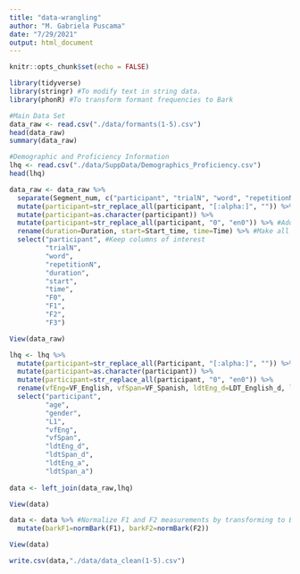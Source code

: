 ---
title: "data-wrangling"
author: "M. Gabriela Puscama"
date: "7/29/2021"
output: html_document
---

```{r setup, include=FALSE}
knitr::opts_chunk$set(echo = FALSE)
```

```{r Load Packages}

library(tidyverse)
library(stringr) #To modify text in string data.
library(phonR) #To transform formant frequencies to Bark

```

```{r Load Data Files}

#Main Data Set
data_raw <- read.csv("./data/formants(1-5).csv")
head(data_raw)
summary(data_raw)

#Demographic and Proficiency Information
lhq <- read.csv("./data/SuppData/Demographics_Proficiency.csv")
head(lhq)

```

```{r Format Columns}

data_raw <- data_raw %>%
  separate(Segment_num, c("participant", "trialN", "word", "repetitionN")) %>% #Separate segment column into participant, trial number, word, and repetition number
  mutate(participant=str_replace_all(participant, "[:alpha:]", "")) %>% #Eliminate participant letter code and keep number
  mutate(participant=as.character(participant)) %>%
  mutate(participant=str_replace_all(participant, "0", "en0")) %>% #Add L1 as part of the code
  rename(duration=Duration, start=Start_time, time=Time) %>% #Make all columns lower case
  select("participant", #Keep columns of interest
         "trialN",
         "word",
         "repetitionN",
         "duration",
         "start",
         "time",
         "F0",
         "F1",
         "F2",
         "F3")

View(data_raw)

```

```{r Update LHQ Codes and Add to Main Dataset}

lhq <- lhq %>% 
  mutate(participant=str_replace_all(Participant, "[:alpha:]", "")) %>% 
  mutate(participant=as.character(participant)) %>%
  mutate(participant=str_replace_all(participant, "0", "en0")) %>%
  rename(vfEng=VF_English, vfSpan=VF_Spanish, ldtEng_d=LDT_English_d, ldtSpan_d=LDT_Spanish_d, ldtEng_a=LDT_English_A, ldtSpan_a=LDT_Spanish_A)%>%
  select("participant",
         "age",
         "gender",
         "L1",
         "vfEng",
         "vfSpan",
         "ldtEng_d",
         "ldtSpan_d",
         "ldtEng_a",
         "ldtSpan_a")
  
data <- left_join(data_raw,lhq)

View(data)
```

```{r Transform Formants from Hz to Bark}

data <- data %>% #Normalize F1 and F2 measurements by transforming to Bark with phonR package
  mutate(barkF1=normBark(F1), barkF2=normBark(F2))

View(data)

```

```{r Save Clean Dataset}

write.csv(data,"./data/data_clean(1-5).csv")

```


